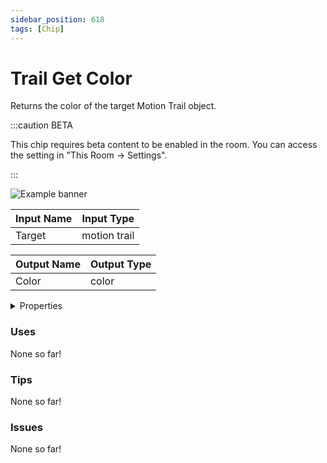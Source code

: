 ```yaml
---
sidebar_position: 618
tags: [Chip]
---
```


# Trail Get Color

Returns the color of the target Motion Trail object.

:::caution BETA

This chip requires beta content to be enabled in the room. You can access the setting in "This Room -> Settings".

:::

![Example banner](./assets/f8c16cc7-ceaf-471a-b196-5d46ec7ab72a.svg)

| Input Name | Input Type |
|-----------|-----------|
| Target | motion trail |

| Output Name | Output Type |
|-----------|-----------|
| Color | color |


<details>
  <summary>Properties</summary>
  <div>
    <div>
    <table>
      <thead>
        <tr>
          <th>Is beta required?</th>
          <th>✅</th>
        </tr>
        <tr>
          <th>Is this chip a trolling risk?</th>
          <th>❌</th>
        </tr>
        <tr>
          <th>Chip UUPD</th>
          <th>._uuid</th>
        </tr>
      </thead>
    </table>
    </div>
  </div>
</details>

### Uses

None so far!

### Tips

None so far!

### Issues

None so far!